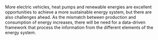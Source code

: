 More electric vehicles, heat pumps and renewable energies are excellent opportunities to achieve a more sustainable energy system, but there are also challenges ahead. As the mismatch between production and consumption of energy increases, there will be need for a data-driven framework that process the information from the different elements of the energy system.
